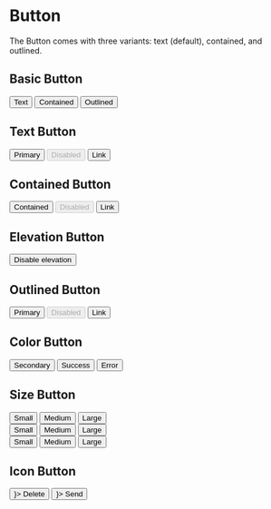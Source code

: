 
<Meta title="Button" component={Button} />

# Button

The Button comes with three variants: text (default), contained, and outlined.

## Basic Button

<Canvas>
  <Story name="basic">
    <Box display="flex" gap={2}>
      <Button variant="text">Text</Button>
      <Button variant="contained">Contained</Button>
      <Button variant="outlined">Outlined</Button>
    </Box>
  </Story>
</Canvas>

## Text Button

<Canvas>
  <Story name="text">
    <Box display="flex" gap={2}>
      <Button>Primary</Button>
      <Button disabled>Disabled</Button>
      <Button href="#text-buttons">Link</Button>
    </Box>
  </Story>
</Canvas>

## Contained Button

<Canvas>
  <Story name="contained">
    <Box display="flex" gap={2}>
      <Button variant="contained">Contained</Button>
      <Button variant="contained" disabled>
        Disabled
      </Button>
      <Button variant="contained" href="#contained-buttons">
        Link
      </Button>
    </Box>
  </Story>
</Canvas>

## Elevation Button

<Canvas>
  <Story name="elevation">
    <Box display="flex" gap={2}>
      <Button variant="contained" disableElevation>
        Disable elevation
      </Button>
    </Box>
  </Story>
</Canvas>

## Outlined Button

<Canvas>
  <Story name="outlined">
    <Box display="flex" gap={2}>
      <Button variant="outlined">Primary</Button>
      <Button variant="outlined" disabled>
        Disabled
      </Button>
      <Button variant="outlined" href="#outlined-buttons">
        Link
      </Button>
    </Box>
  </Story>
</Canvas>

## Color Button

<Canvas>
  <Story name="color">
    <Box display="flex" gap={2}>
      <Button color="secondary">Secondary</Button>
      <Button variant="contained" color="success">
        Success
      </Button>
      <Button variant="outlined" color="error">
        Error
      </Button>
    </Box>
  </Story>
</Canvas>

## Size Button

<Canvas>
  <Story name="size">
    <Box display="flex" gap={2}>
      <Box sx={{ '& button': { m: 1 } }}>
        <div>
          <Button size="small">Small</Button>
          <Button size="medium">Medium</Button>
          <Button size="large">Large</Button>
        </div>
        <div>
          <Button variant="outlined" size="small">
            Small
          </Button>
          <Button variant="outlined" size="medium">
            Medium
          </Button>
          <Button variant="outlined" size="large">
            Large
          </Button>
        </div>
        <div>
          <Button variant="contained" size="small">
            Small
          </Button>
          <Button variant="contained" size="medium">
            Medium
          </Button>
          <Button variant="contained" size="large">
            Large
          </Button>
        </div>
      </Box>
    </Box>
  </Story>
</Canvas>

## Icon Button

<Canvas>
  <Story name="icon">
    <Box display="flex" gap={2}>
      <Button variant="outlined" startIcon={<DeleteIcon />}>
        Delete
      </Button>
      <Button variant="contained" endIcon={<SendIcon />}>
        Send
      </Button>
    </Box>
  </Story>
</Canvas>

<ArgsTable to={Button} />
